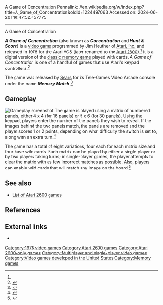 A Game of Concentration
Permalink: //en.wikipedia.org/w/index.php?title=A_Game_of_Concentration&oldid=1224497063
Accessed on: 2024-06-26T16:47:52.457775



------
A Game of Concentration
{{short description|1978 video game}}
{{Infobox video game
|title = A Game of Concentration
|image = A Game of Concentration Coverart.png
|caption =
|developer = [[Atari, Inc.]]
|publisher = Atari, Inc.
|designer = Jim Huether<ref name=giantlist>{{cite web |last1=Hague |first1=James |title=The Giant List of Classic Game Programmers |url=https://dadgum.com/giantlist/}}</ref>
|engine = 
|released = {{vgrelease|NA|1978}}
|genre = [[Card game]]
|modes = [[Single-player video game|Single-player]], [[Multiplayer video game|multiplayer]]
|platforms = [[Atari 2600]]
}}

'''''A Game of Concentration''''' (also known as '''''Concentration''''' and '''''Hunt & Score''''') is a [[video game]] programmed by Jim Heuther of [[Atari, Inc.]] and released in 1978 for the Atari VCS (later renamed to the [[Atari 2600]]).<ref name=mania/> It is a  digital version of the [[Concentration (game)|classic memory game]] played with cards. ''A Game of Concentration'' is one of a handful of games that use Atari's keypad controllers.<ref>{{cite web|url=http://www.atariage.com/controller_page.html?ControllerID=4&SystemID=2600|title=Atari Keypad|work=AtariAge.com|accessdate=2010-08-26}}</ref>

The game was released by [[Sears]] for its Tele-Games Video Arcade console under the name '''''Memory Match'''''.<ref>{{cite web|url=http://www.atariage.com/software_page.html?SystemID=2600&SoftwareID=1147|title=Memory Match (Sears)|work=AtariAge.com|accessdate=2010-08-26|archive-url=https://web.archive.org/web/20121015085001/http://www.atariage.com/software_page.html?SystemID=2600&SoftwareID=1147|archive-date=2012-10-15|url-status=dead}}</ref>

==Gameplay==
[[File:A Game of Concentration Atari 2600.jpg|thumb|left|Gameplay screenshot]]
The game is played using a matrix of numbered panels, either 4 x 4 (for 16 panels) or 5 x 6 (for 30 panels). Using the keypad, players enter the number of the panels they wish to reveal. If the images behind the two panels match, the panels are removed and the player scores 1 or 2 points, depending on what difficulty the switch is set to, along with an extra turn.<ref>{{cite web|url=http://www.atariage.com/manual_page.html?SystemID=2600&SoftwareLabelID=203&maxPages=6&currentPage=2|title=Atari 2600 Manuals - Game of Concentration (Atari)|work=AtariAge.com|accessdate=2010-08-26}}</ref>

The game has a total of eight variations, four each for each matrix size and four have wild cards. Each matrix can be played by either a single player or by two players taking turns; in single-player games, the player attempts to clear the matrix with as few incorrect matches as possible. Also, players can enable wild cards that will match any image on the board.<ref>{{cite web|url=http://www.atariage.com/manual_page.html?SystemID=2600&SoftwareLabelID=203&maxPages=6&currentPage=5|title=Atari 2600 Manuals - Game of Concentration (Atari)|work=AtariAge.com|accessdate=2010-08-26}}</ref>

==See also==
{{Portal|Video games}}
*[[List of Atari 2600 games]]

==References==
{{reflist|refs=
<ref name="mania">{{cite web |title=Game of Concentration |url=http://www.atarimania.com/game-atari-2600-vcs-game-of-concentration-a_18198.html |website=Atari Mania}}</ref>
}}

==External links==
*{{atarimania|id=18198}}

{{DEFAULTSORT:Concentration, A Game of}}
[[Category:1978 video games]]
[[Category:Atari 2600 games]]
[[Category:Atari 2600-only games]]
[[Category:Multiplayer and single-player video games]]
[[Category:Video games developed in the United States]]
[[Category:Memory games]]